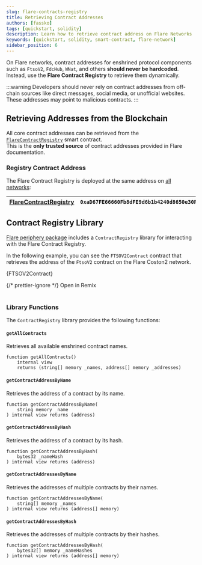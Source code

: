```yaml
---
slug: flare-contracts-registry
title: Retrieving Contract Addresses
authors: [fassko]
tags: [quickstart, solidity]
description: Learn how to retrieve contract address on Flare Networks
keywords: [quickstart, solidity, smart-contract, flare-network]
sidebar_position: 6
---
```



On Flare networks, contract addresses for enshrined protocol components such as `FtsoV2`, `FdcHub`, `WNat`, and others **should never be hardcoded**.
Instead, use the **Flare Contract Registry** to retrieve them dynamically.

:::warning
Developers should never rely on contract addresses from off-chain sources like direct messages, social media, or unofficial websites. These addresses may point to malicious contracts.
:::

## Retrieving Addresses from the Blockchain

All core contract addresses can be retrieved from the [`FlareContractRegistry`](/network/solidity-reference/IFlareContractRegistry) smart contract.  
This is the **only trusted source** of contract addresses provided in Flare documentation.

### Registry Contract Address

The Flare Contract Registry is deployed at the same address on [all networks](/network/solidity-reference):

| [FlareContractRegistry](/network/solidity-reference/IFlareContractRegistry) | `0xaD67FE66660Fb8dFE9d6b1b4240d8650e30F6019` |
| --------------------------------------------------------------------------- | -------------------------------------------- |

## Contract Registry Library

[Flare periphery package](https://www.npmjs.com/package/@flarenetwork/flare-periphery-contracts) includes a `ContractRegistry` library for interacting with the Flare Contract Registry.

In the following example, you can see the `FTSOV2Contract` contract that retrieves the address of the `FtsoV2` contract on the Flare Coston2 network.

<CodeBlock language="solidity" title="contracts/FTSOV2Contract.sol">
  {FTSOV2Contract}
</CodeBlock>

{/* prettier-ignore */}
<Remix fileName="FTSOV2Contract.sol">Open in Remix</Remix>
<br></br>

### Library Functions

The `ContractRegistry` library provides the following functions:

#### `getAllContracts`

Retrieves all available enshrined contract names.

```solidity
function getAllContracts()
    internal view
    returns (string[] memory _names, address[] memory _addresses)
```

#### `getContractAddressByName`

Retrieves the address of a contract by its name.

```solidity
function getContractAddressByName(
    string memory _name
) internal view returns (address)
```

#### `getContractAddressByHash`

Retrieves the address of a contract by its hash.

```solidity
function getContractAddressByHash(
    bytes32 _nameHash
) internal view returns (address)
```

#### `getContractAddressesByName`

Retrieves the addresses of multiple contracts by their names.

```solidity
function getContractAddressesByName(
    string[] memory _names
) internal view returns (address[] memory)
```

#### `getContractAddressesByHash`

Retrieves the addresses of multiple contracts by their hashes.

```solidity
function getContractAddressesByHash(
    bytes32[] memory _nameHashes
) internal view returns (address[] memory)
```
